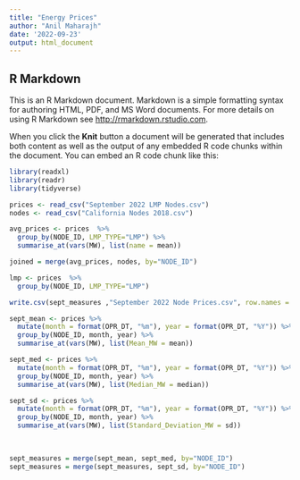 ---
title: "Energy Prices"
author: "Anil Maharajh"
date: '2022-09-23'
output: html_document
---



## R Markdown

This is an R Markdown document. Markdown is a simple formatting syntax for authoring HTML, PDF, and MS Word documents. For more details on using R Markdown see <http://rmarkdown.rstudio.com>.

When you click the **Knit** button a document will be generated that includes both content as well as the output of any embedded R code chunks within the document. You can embed an R code chunk like this:

```{r}
library(readxl)
library(readr)
library(tidyverse)

prices <- read_csv("September 2022 LMP Nodes.csv")
nodes <- read_csv("California Nodes 2018.csv")
```

```{r}
avg_prices <- prices  %>%
  group_by(NODE_ID, LMP_TYPE="LMP") %>%
  summarise_at(vars(MW), list(name = mean))

joined = merge(avg_prices, nodes, by="NODE_ID")

lmp <- prices  %>%
  group_by(NODE_ID, LMP_TYPE="LMP")
```

```{r}
write.csv(sept_measures ,"September 2022 Node Prices.csv", row.names = FALSE)
```

```{r}

sept_mean <- prices %>%
  mutate(month = format(OPR_DT, "%m"), year = format(OPR_DT, "%Y")) %>%
  group_by(NODE_ID, month, year) %>%
  summarise_at(vars(MW), list(Mean_MW = mean))

sept_med <- prices %>%
  mutate(month = format(OPR_DT, "%m"), year = format(OPR_DT, "%Y")) %>%
  group_by(NODE_ID, month, year) %>%
  summarise_at(vars(MW), list(Median_MW = median))

sept_sd <- prices %>%
  mutate(month = format(OPR_DT, "%m"), year = format(OPR_DT, "%Y")) %>%
  group_by(NODE_ID, month, year) %>%
  summarise_at(vars(MW), list(Standard_Deviation_MW = sd))
               
            

sept_measures = merge(sept_mean, sept_med, by="NODE_ID")
sept_measures = merge(sept_measures, sept_sd, by="NODE_ID")

```

